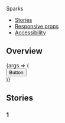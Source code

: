 
<Meta title="Components/Sparks" component={Sparks} />

<PageHeader>Sparks</PageHeader>

- [Stories](#stories)
- [Responsive props](#responsive-props)
- [Accessibility](#accessibility)

## Overview

<Canvas>
  <Story name="Default">
    {args => (
      <div style={{width: 300}}>
        <Sparks {...args}>
          <Button variant="solid-indigo" size="l">
            Button
          </Button>
        </Sparks>
      </div>
    )}
  </Story>
</Canvas>

<ArgsTable story="Default" />

## Stories

### 1
